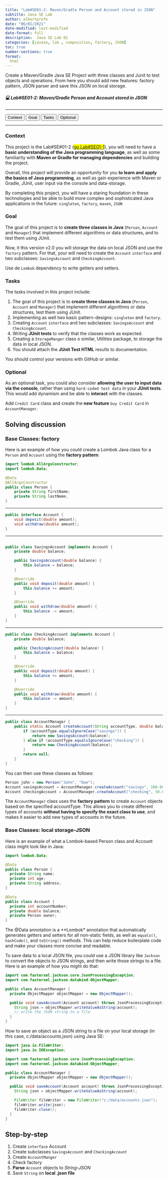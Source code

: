 ```yaml
---
title: "Lab#SE01-2: Maven/Gradle Person and Account stored in JSON"
subtitle: Java SE Lab
author: albertprofe
date: "06/01/2021"
date-modified: last-modified
date-format: full
description:  Java SE Lab 01
categories: [javase, lab , composition, factory, JSON]
toc: true
number-sections: true
format:
  html
---
```


Create a Maven/Gradle Java SE Project with three classes and Junit to test objects and operations. From here you should add new features: factory pattern, JSON parser and save this JSON on local storage.

<div class="labs">
<h5>💻 Lab#SE01-2: Maven/Gradle Person and Account stored in JSON </h5>
<hr>
<!-- Tab links -->
<div class="tabw3">
  <button class="tablinks" onclick="openLab(event, 'Context')">Context</button>
  <button class="tablinks" onclick="openLab(event, 'Goal')">Goal</button>
  <button class="tablinks" onclick="openLab(event, 'Tasks')">Tasks</button>
  <button class="tablinks" onclick="openLab(event, 'Optional')">Optional</button>
</div>
<hr>

<!-- Tab content: CONTEXT -->
<div id="Context" class="tabcontentw3">
  <h3>Context</h3><p class="indent">
  <p class="indent">This project is the Lab#SE#01-2 (<mark>[go Lab#SE01-1](/javase/selab1-1.qmd)</mark>), you will need to have a **basic understanding of the Java programming language**, as well as some familiarity with **Maven or Gradle for managing dependencies** and building the project.</p><p class="indent">
  Overall, this project will provide an opportunity for you **to learn and apply the basics of Java programming**, as well as gain experience with Maven or Gradle, JUnit, user input via the console and data-storage.</p><p class="indent">
  By completing this project, you will have a staring foundation in these technologies and be able to build more complex and sophisticated Java applications in the future: `singleton`, `factory`, `maven`, `JSON`</p>
</div>

<!-- Tab content: GOAL -->
<div id="Goal" class="tabcontentw3">
  <h3>Goal</h3><p class="indent">
  <p class="indent">The goal of this project is to **create three classes in Java** (`Person`, `Account` and `Manager`) that implement different algorithms or data structures, and to test them using JUnit. </p><p class="indent">
  Now, it this version v2.0 you will storage the data on local JSON and use the `factory` pattern. For that, your will need to create the ``Account`` ``interface`` and two subclasses: ``SavingsAccount`` and ``CheckingAccount``. </p><p class="indent">
  Use de `Lombok` dependency to write getters and setters.</p>
</div>

<!-- Tab content: TASKS -->
<div id="Tasks" class="tabcontentw3">
  <h3>Tasks</h3><p class="indent">
  The tasks involved in this project include:</P>
  <ol type="1" class="indent"><li>The goal of this project is to **create three classes in Java** (`Person`, `Account` and `Manager`) that implement different algorithms or data structures, test them using JUnit.</li><li>
  Implementing as well two basic pattern-designs: `singleton` and `factory`.</li><li>
  Creating ``Account`` ``interface`` and two subclasses: ``SavingsAccount`` and ``CheckingAccount``.</li><li>
  Writing **JUnit tests** to verify that the classes work as expected.</li><li>
  Creating a `StorageManger` class o similar, Utilities package, to storage the data in local JSON.</li><li>
  You should attach the **JUnit Test HTML** results to documentation.</li></ol><p class="indent">
  You should control your versions with GitHub or similar.</p>
</div>

<!-- Tab content: OPTIONAL -->
<div id="Optional" class="tabcontentw3">
  <h3>Optional</h3><p class="indent">
  As an optional task, you could also consider **allowing the user to input data via the console**, rather than using `hard-coded test data` in your **JUnit tests**.   This would add dynamism and be able to **interact** with the classes.</p><p class="indent">
  Add `Credit Card` class and create the **new feature** `buy Credit Card` in `AccountManager`.</p><p class="indent"></p>
</div>

</div>

<script>
function openLab(evt, labStep) {
  var i, tabcontent, tablinks;
  tabcontent = document.getElementsByClassName("tabcontentw3");
  for (i = 0; i < tabcontent.length; i++) {
    tabcontent[i].style.display = "none";
  }
  tablinks = document.getElementsByClassName("tablinks");
  for (i = 0; i < tablinks.length; i++) {
    tablinks[i].className = tablinks[i].className.replace(" active", "");
  }
  document.getElementById(labStep).style.display = "block";
  evt.currentTarget.className += " active";
}
</script>

## Solving discussion

### Base Classes: factory

Here is an example of how you could create a Lombok Java class for a `Person` and `Account` using the **factory pattern**:

``` java
import lombok.AllArgsConstructor;
import lombok.Data;

@Data
@AllArgsConstructor
public class Person {
    private String firstName;
    private String lastName;
}
```

---

``` java
public interface Account {
    void deposit(double amount);
    void withdraw(double amount);
}

```

---

``` java

public class SavingsAccount implements Account {
    private double balance;

    public SavingsAccount(double balance) {
        this.balance = balance;
    }

    @Override
    public void deposit(double amount) {
        this.balance += amount;
    }

    @Override
    public void withdraw(double amount) {
        this.balance -= amount;
    }
}

```

---

``` java
public class CheckingAccount implements Account {
    private double balance;

    public CheckingAccount(double balance) {
        this.balance = balance;
    }

    @Override
    public void deposit(double amount) {
        this.balance += amount;
    }

    @Override
    public void withdraw(double amount) {
        this.balance -= amount;
    }
}

```

---

``` java
public class AccountManager {
    public static Account createAccount(String accountType, double balance) {
        if (accountType.equalsIgnoreCase("savings")) {
            return new SavingsAccount(balance);
        } else if (accountType.equalsIgnoreCase("checking")) {
            return new CheckingAccount(balance);
        }
        return null;
    }
}

```

You can then use these classes as follows:

``` java
Person john = new Person("John", "Doe");
Account savingsAccount = AccountManager.createAccount("savings", 100.00);
Account checkingAccount = AccountManager.createAccount("checking", 50.00);

```

The `AccountManager` class uses the **factory pattern** to create ``Account`` objects based on the specified accountType. This allows you to create different types of accounts **without having to specify the exact class to use**, and makes it easier to add new types of accounts in the future.

### Base Classes: local storage-JSON

Here is an example of what a Lombok-based Person class and Account class might look like in Java:

``` java
import lombok.Data;

@Data
public class Person {
  private String name;
  private int age;
  private String address;
}

@Data
public class Account {
  private int accountNumber;
  private double balance;
  private Person owner;
}

```

The @Data annotation is a **Lombok* annotation that automatically generates getters and setters for all non-static fields, as well as ``equals()``, ``hashCode()``, and ``toString()`` methods. This can help reduce boilerplate code and make your classes more concise and readable.

To save data to a local JSON file, you could use a JSON library like ``Jackson`` to convert the objects to JSON strings, and then write those strings to a file. Here is an example of how you might do that:


``` java
import com.fasterxml.jackson.core.JsonProcessingException;
import com.fasterxml.jackson.databind.ObjectMapper;

public class AccountManager {
  private ObjectMapper objectMapper = new ObjectMapper();

  public void saveAccount(Account account) throws JsonProcessingException {
    String json = objectMapper.writeValueAsString(account);
    // write the JSON string to a file
  }
}

```
How to save an object as a JSON string to a file on your local storage (in this case, c:/data/accounts.json) using Java SE:

```java
import java.io.FileWriter;
import java.io.IOException;

import com.fasterxml.jackson.core.JsonProcessingException;
import com.fasterxml.jackson.databind.ObjectMapper;

public class AccountManager {
  private ObjectMapper objectMapper = new ObjectMapper();

  public void saveAccount(Account account) throws JsonProcessingException, IOException {
    String json = objectMapper.writeValueAsString(account);

    FileWriter fileWriter = new FileWriter("c:/data/accounts.json");
    fileWriter.write(json);
    fileWriter.close();
  }
}

```

## Step-by-step

1. Create ``interface`` Account
2. Create subclasses ``SavingsAccount`` and ``CheckingAccount`` 
3. Create ``AccountManger``
4. Check factory
5. **Parse** ``Account`` objects to *String-JSON*
6. Save ``String`` on **local .json file**

